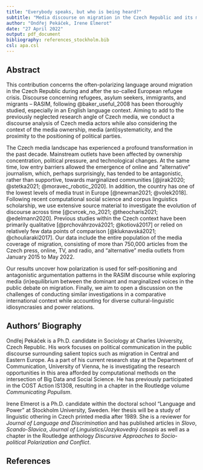 ```yaml
---
title: "Everybody speaks, but who is being heard?"
subtitle: "Media discourse on migration in the Czech Republic and its main protagonists"
author: "Ondřej Pekáček, Irene Elmerot"
date: "27 April 2022"
output: pdf_document
bibliography: references_stockholm.bib
csl: apa.csl
---
```


## Abstract

This contribution concerns the often-polarizing language around migration in the Czech Republic during and after the so-called European refugee crisis. Discourse concerning refugees, asylum seekers, immigrants, and migrants -- RASIM, following @baker_useful_2008 has been thoroughly studied, especially in an English language context. Aiming to add to the previously neglected research angle of Czech media, we conduct a discourse analysis of Czech media actors while also considering the context of the media ownership, media (anti)systematicity, and the proximity to the positioning of political parties.

The Czech media landscape has experienced a profound transformation in the past decade. Mainstream outlets have been affected by ownership concentration, political pressure, and technological changes. At the same time, low entry barriers allowed the emergence of online and "alternative" journalism, which, perhaps surprisingly, has tended to be antagonistic, rather than supportive, towards marginalized communities [@jirak2020; @stetka2021; @moravec_robotic_2020]. In addition, the country has one of the lowest levels of media trust in Europe [@newman2021; @volek2018]. Following recent computational social science and corpus linguistics scholarship, we use extensive source material to investigate the evolution of discourse across time [@cvrcek_no_2021; @theocharis2021; @edelmann2020]. Previous studies within the Czech context have been primarily qualitative [@prchováhrzová2021; @kotiová2017] or relied on relatively few data points of comparison [@kluknavská2021; @chouliaraki2017]. Our data include the entire population of the media coverage of migration, consisting of more than 750,000 articles from the Czech press, online, TV, and radio, and "alternative" media outlets from January 2015 to May 2022.

Our results uncover how polarization is used for self-positioning and antagonistic argumentation patterns in the RASIM discourse while exploring media (in)equilibrium between the dominant and marginalized voices in the public debate on migration. Finally, we aim to open a discussion on the challenges of conducting similar investigations in a comparative international context while accounting for diverse cultural-linguistic idiosyncrasies and power relations.

## Authors' Biography

Ondřej Pekáček is a Ph.D. candidate in Sociology at Charles University, Czech Republic. His work focuses on political communication in the public discourse surrounding salient topics such as migration in Central and Eastern Europe. As a part of his current research stay at the Department of Communication, University of Vienna, he is investigating the research opportunities in this area afforded by computational methods on the intersection of Big Data and Social Science. He has previously participated in the COST Action IS1308, resulting in a chapter in the Routledge volume *Communicating Populism*.

Irene Elmerot is a Ph.D. candidate within the doctoral school "Language and Power" at Stockholm University, Sweden. Her thesis will be a study of linguistic othering in Czech printed media after 1989. She is a reviewer for *Journal of Language and Discrimination* and has published articles in *Slovo*, *Scando-Slavica*, *Journal of Linguistics/Jazykovedný časopis* as well as a chapter in the Routledge anthology *Discursive Approaches to Socio-political Polarization and Conflict*.

\newpage

## References

\vspace{6pt}
